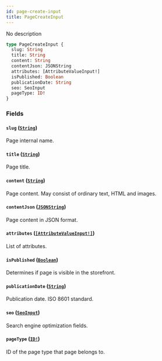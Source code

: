 ```yaml
---
id: page-create-input
title: PageCreateInput
---
```


No description

```graphql
type PageCreateInput {
  slug: String
  title: String
  content: String
  contentJson: JSONString
  attributes: [AttributeValueInput!]
  isPublished: Boolean
  publicationDate: String
  seo: SeoInput
  pageType: ID!
}
```

### Fields

#### `slug` ([`String`](/api-reference/scalars/string.mdx))

Page internal name.

#### `title` ([`String`](/api-reference/scalars/string.mdx))

Page title.

#### `content` ([`String`](/api-reference/scalars/string.mdx))

Page content. May consist of ordinary text, HTML and images.

#### `contentJson` ([`JSONString`](/api-reference/scalars/json-string.mdx))

Page content in JSON format.

#### `attributes` ([`[AttributeValueInput!]`](/api-reference/inputs/attribute-value-input.mdx))

List of attributes.

#### `isPublished` ([`Boolean`](/api-reference/scalars/boolean.mdx))

Determines if page is visible in the storefront.

#### `publicationDate` ([`String`](/api-reference/scalars/string.mdx))

Publication date. ISO 8601 standard.

#### `seo` ([`SeoInput`](/api-reference/inputs/seo-input.mdx))

Search engine optimization fields.

#### `pageType` ([`ID!`](/api-reference/scalars/id.mdx))

ID of the page type that page belongs to.
